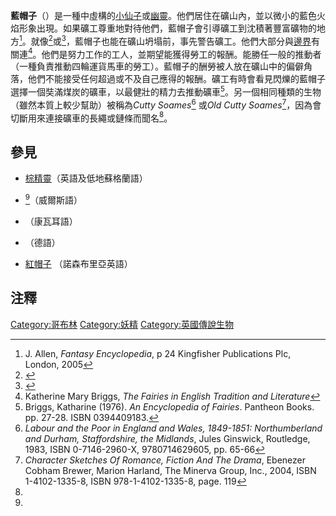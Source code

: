 '''藍帽子'''（{{lang-en|'''Bluecap'''}}）是一種{{link-en|英國民間傳說|English folklore}}中虛構的[[小仙子|小仙子]]或[[幽靈|幽靈]]。他們居住在礦山內，並以微小的藍色火焰形象出現。如果礦工尊重地對待他們，藍帽子會引導礦工到沈積著豐富礦物的地方<ref>J. Allen, ''Fantasy Encyclopedia'', p 24 Kingfisher Publications Plc, London, 2005</ref>。就像{{link-en|諾卡 (妖精)|Knocker (folklore)}}<ref>{{Cite book | author = 井村君江 | title = 《妖精的歷史──神秘精靈的千年傳說》 | location =  | publisher = 如果出版社 | date = 2007-11-13 | pages = p.82 | ISBN = 9789866702013 | accessdate =  | url =  | language = 中文 | quote =  }}</ref>或{{link-en|可伯特|kobolds}}<ref name=eh>{{Cite book | author = 井村君江 | title = 《妖精的歷史──神秘精靈的千年傳說》 | location =  | publisher = 如果出版社 | date = 2007-11-13 | pages = p.68 | ISBN = 9789866702013 | accessdate =  | url =  | language = 中文 | quote =  }}</ref>，藍帽子也能在礦山坍塌前，事先警告礦工。他們大部分與{{link-en|盎格魯蘇格蘭|Anglo-Scottish)}}[[邊界|邊界]]有關連<ref>Katherine Mary Briggs, ''The Fairies in English Tradition and Literature''</ref>。他們是努力工作的工人，並期望能獲得勞工的報酬。能勝任一般的推動者（一種負責推動四輪運貨馬車的勞工）。藍帽子的酬勞被人放在礦山中的偏僻角落，他們不能接受任何超過或不及自己應得的報酬。礦工有時會看見閃爍的藍帽子選擇一個奘滿煤炭的礦車，以最健壯的精力去推動礦車<ref>Briggs, Katharine (1976). ''An Encyclopedia of Fairies''. Pantheon Books. pp. 27-28. ISBN 0394409183.</ref>。另一個相同種類的生物（雖然本質上較少幫助）被稱為''Cutty Soames''<ref name=poorlabour>''Labour and the Poor in England and Wales, 1849-1851: Northumberland and Durham, Staffordshire, the Midlands'', Jules Ginswick, Routledge, 1983, ISBN 0-7146-2960-X, 9780714629605, pp. 65-66</ref> 或''Old Cutty Soames''<ref>''Character Sketches Of Romance, Fiction And The Drama'', Ebenezer Cobham Brewer, Marion Harland, The Minerva Group, Inc., 2004, ISBN 1-4102-1335-8, ISBN 978-1-4102-1335-8, page. 119</ref>，因為會切斷用來連接礦車的長繩或鏈條而聞名<ref name=poorlabour/>。
==參見==
* [[棕精靈|棕精靈]]（英語及低地蘇格蘭語）
* {{link-en|哥布萊納|Coblynau}}<ref name=eh/>（威爾斯語）
*{{link-en|諾卡 (妖精)|Knocker (folklore)}}（康瓦耳語）
*{{link-en|可伯特|kobolds}}（德語）
*[[紅帽子_(妖精)|紅帽子]] （諾森布里亞英語）

==注釋==
{{reflist}}

[[Category:哥布林|Category:哥布林]]
[[Category:妖精|Category:妖精]]
[[Category:英國傳說生物|Category:英國傳說生物]]